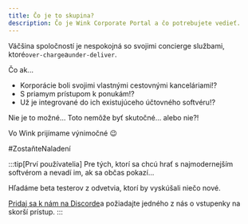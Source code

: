 ```yaml
---
title: Čo je to skupina?
description: Čo je Wink Corporate Portal a čo potrebujete vedieť.
---
```


<CloudinaryImage width="700" height="525" resize="scale" quality="best" alt="Skupiny čoskoro" src="academy/group-coming-soon" errorImage="noimage_opaque_nyrtl0.png" />


Väčšina spoločností je nespokojná so svojimi concierge službami, ktoré`over-charge`a`under-deliver`.

Čo ak...

* Korporácie boli svojimi vlastnými cestovnými kanceláriami!?
* S priamym prístupom k ponukám!?
* Už je integrované do ich existujúceho účtovného softvéru!?

Nie je to možné… Toto nemôže byť skutočné… alebo nie?!

Vo Wink prijímame výnimočné 😉

\#ZostaňteNaladení

:::tip\[Prví používatelia]
Pre tých, ktorí sa chcú hrať s najmodernejším softvérom a nevadí im, ak sa občas pokazí...

Hľadáme beta testerov z odvetvia, ktorí by vyskúšali niečo nové.

[Pridaj sa k nám na Discorde](https://discord.gg/t3YETu8k5n)a požiadajte jedného z nás o vstupenky na skorší prístup.
:::


